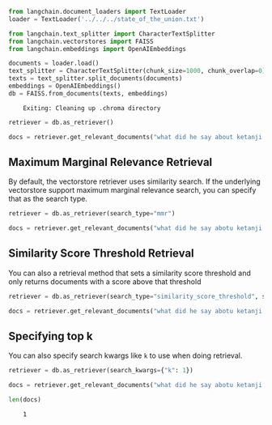 ```python
from langchain.document_loaders import TextLoader
loader = TextLoader('../../../state_of_the_union.txt')
```


```python
from langchain.text_splitter import CharacterTextSplitter
from langchain.vectorstores import FAISS
from langchain.embeddings import OpenAIEmbeddings

documents = loader.load()
text_splitter = CharacterTextSplitter(chunk_size=1000, chunk_overlap=0)
texts = text_splitter.split_documents(documents)
embeddings = OpenAIEmbeddings()
db = FAISS.from_documents(texts, embeddings)
```

<CodeOutputBlock lang="python">

```
    Exiting: Cleaning up .chroma directory
```

</CodeOutputBlock>


```python
retriever = db.as_retriever()
```


```python
docs = retriever.get_relevant_documents("what did he say about ketanji brown jackson")
```

## Maximum Marginal Relevance Retrieval
By default, the vectorstore retriever uses similarity search. If the underlying vectorstore support maximum marginal relevance search, you can specify that as the search type.


```python
retriever = db.as_retriever(search_type="mmr")
```


```python
docs = retriever.get_relevant_documents("what did he say abotu ketanji brown jackson")
```

## Similarity Score Threshold Retrieval

You can also a retrieval method that sets a similarity score threshold and only returns documents with a score above that threshold


```python
retriever = db.as_retriever(search_type="similarity_score_threshold", search_kwargs={"score_threshold": .5})
```


```python
docs = retriever.get_relevant_documents("what did he say abotu ketanji brown jackson")
```

## Specifying top k
You can also specify search kwargs like `k` to use when doing retrieval.


```python
retriever = db.as_retriever(search_kwargs={"k": 1})
```


```python
docs = retriever.get_relevant_documents("what did he say abotu ketanji brown jackson")
```


```python
len(docs)
```

<CodeOutputBlock lang="python">

```
    1
```

</CodeOutputBlock>
